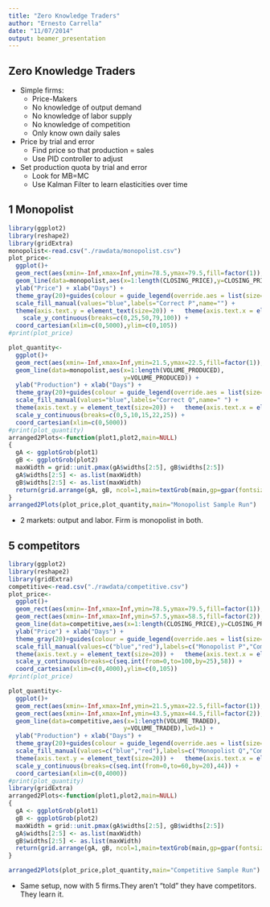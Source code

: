 ```yaml
---
title: "Zero Knowledge Traders"
author: "Ernesto Carrella"
date: "11/07/2014"
output: beamer_presentation
---
```



## Zero Knowledge Traders

- Simple firms:
    - Price-Makers
    - No knowledge of output demand
    - No knowledge of labor supply
    - No knowledge of competition
    - Only know own daily sales
    
- Price by trial and error
    - Find price so that production = sales
    - Use PID controller to adjust  

- Set production quota by trial and error
    - Look for MB=MC
    - Use Kalman Filter to learn elasticities over time

## 1 Monopolist

```r
library(ggplot2)
library(reshape2)
library(gridExtra)
monopolist<-read.csv("./rawdata/monopolist.csv")
plot_price<-
  ggplot()+
  geom_rect(aes(xmin=-Inf,xmax=Inf,ymin=78.5,ymax=79.5,fill=factor(1)),alpha=0.3) +
  geom_line(data=monopolist,aes(x=1:length(CLOSING_PRICE),y=CLOSING_PRICE)) +
  ylab("Price") + xlab("Days") + 
  theme_gray(20)+guides(colour = guide_legend(override.aes = list(size=3))) + #   scale_y_continuous(breaks=breaks_y,minor_breaks=1:70) +
  scale_fill_manual(values="blue",labels="Correct P",name="") +
  theme(axis.text.y = element_text(size=20)) +   theme(axis.text.x = element_text(size=20)) +
    scale_y_continuous(breaks=c(0,25,50,79,100)) +
  coord_cartesian(xlim=c(0,5000),ylim=c(0,105)) 
#print(plot_price)

plot_quantity<-
  ggplot()+
  geom_rect(aes(xmin=-Inf,xmax=Inf,ymin=21.5,ymax=22.5,fill=factor(1)),alpha=0.3) +
  geom_line(data=monopolist,aes(x=1:length(VOLUME_PRODUCED),
                                y=VOLUME_PRODUCED)) +
  ylab("Production") + xlab("Days") + 
  theme_gray(20)+guides(colour = guide_legend(override.aes = list(size=3))) + #   scale_y_continuous(breaks=breaks_y,minor_breaks=1:70) +
  scale_fill_manual(values="blue",labels="Correct Q",name=" ") +
  theme(axis.text.y = element_text(size=20)) +   theme(axis.text.x = element_text(size=20)) +  
  scale_y_continuous(breaks=c(0,5,10,15,22,25)) +
  coord_cartesian(xlim=c(0,5000))
#print(plot_quantity)
arranged2Plots<-function(plot1,plot2,main=NULL)
{
  gA <- ggplotGrob(plot1)
  gB <- ggplotGrob(plot2)
  maxWidth = grid::unit.pmax(gA$widths[2:5], gB$widths[2:5])
  gA$widths[2:5] <- as.list(maxWidth)
  gB$widths[2:5] <- as.list(maxWidth)
  return(grid.arrange(gA, gB, ncol=1,main=textGrob(main,gp=gpar(fontsize=30))))
}
arranged2Plots(plot_price,plot_quantity,main="Monopolist Sample Run")
```

- 2 markets: output and labor. Firm is monopolist in both.

## 5 competitors

```r
library(ggplot2)
library(reshape2)
library(gridExtra)
competitive<-read.csv("./rawdata/competitive.csv")
plot_price<-
  ggplot()+
  geom_rect(aes(xmin=-Inf,xmax=Inf,ymin=78.5,ymax=79.5,fill=factor(1)),alpha=0.3) +
  geom_rect(aes(xmin=-Inf,xmax=Inf,ymin=57.5,ymax=58.5,fill=factor(2)),alpha=0.3) +
  geom_line(data=competitive,aes(x=1:length(CLOSING_PRICE),y=CLOSING_PRICE),lwd=1) +
  ylab("Price") + xlab("Days") + 
  theme_gray(20)+guides(colour = guide_legend(override.aes = list(size=3))) + #   scale_y_continuous(breaks=breaks_y,minor_breaks=1:70) +
  scale_fill_manual(values=c("blue","red"),labels=c("Monopolist P","Competitive P"),name=" ") +
  theme(axis.text.y = element_text(size=20)) +   theme(axis.text.x = element_text(size=20)) + 
  scale_y_continuous(breaks=c(seq.int(from=0,to=100,by=25),58)) +  
  coord_cartesian(xlim=c(0,4000),ylim=c(0,105)) 
#print(plot_price)

plot_quantity<-
  ggplot()+
  geom_rect(aes(xmin=-Inf,xmax=Inf,ymin=21.5,ymax=22.5,fill=factor(1)),alpha=0.3) +
  geom_rect(aes(xmin=-Inf,xmax=Inf,ymin=43.5,ymax=44.5,fill=factor(2)),alpha=0.3) +    
  geom_line(data=competitive,aes(x=1:length(VOLUME_TRADED),
                                y=VOLUME_TRADED),lwd=1) +
  ylab("Production") + xlab("Days") + 
  theme_gray(20)+guides(colour = guide_legend(override.aes = list(size=3))) + #   scale_y_continuous(breaks=breaks_y,minor_breaks=1:70) +
  scale_fill_manual(values=c("blue","red"),labels=c("Monopolist Q","Competitive Q"),name=" ") +
  theme(axis.text.y = element_text(size=20)) +   theme(axis.text.x = element_text(size=20)) +  
  scale_y_continuous(breaks=c(seq.int(from=0,to=60,by=20),44)) +
  coord_cartesian(xlim=c(0,4000))
#print(plot_quantity)
library(gridExtra)
arranged2Plots<-function(plot1,plot2,main=NULL)
{
  gA <- ggplotGrob(plot1)
  gB <- ggplotGrob(plot2)
  maxWidth = grid::unit.pmax(gA$widths[2:5], gB$widths[2:5])
  gA$widths[2:5] <- as.list(maxWidth)
  gB$widths[2:5] <- as.list(maxWidth)
  return(grid.arrange(gA, gB, ncol=1,main=textGrob(main,gp=gpar(fontsize=30))))
}

arranged2Plots(plot_price,plot_quantity,main="Competitive Sample Run")
```
- Same setup, now with 5 firms.They aren't "told" they have competitors. They learn it.
